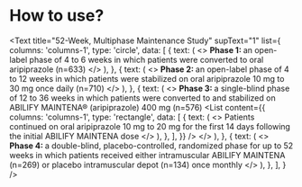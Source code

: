 # How to use?



<Text
  title="52-Week, Multiphase Maintenance Study"
  supText="1"
  innerText="A 52 week, placebo-controlled maintenance study evaluated the time to relapse for adult patients living with schizophrenia"
/>

<Text
  title="52-Week, Multiphase Maintenance Study"
  supText="1"
  list={
    columns: 'columns-1',
    type: 'circle',
    data: [
  {
    text: (
    <>
    <strong>Phase 1: </strong>an open-label phase of 4 to 6 weeks in
    which patients were converted to oral aripiprazole (n=633)
    </>
    ),
  },
  {
    text: (
    <>
    <strong>Phase 2: </strong>an open-label phase of 4 to 12 weeks in
    which patients were stabilized on oral aripiprazole 10 mg to 30 mg
    once daily (n=710)
    </>
    ),
  },
  {
    text: (
    <>
    <strong>Phase 3: </strong>a single-blind phase of 12 to 36 weeks
    in which patients were converted to and stabilized on ABILIFY
    MAINTENA® (aripiprazole) 400 mg (n=576)
    <List
    content={{
    columns: 'columns-1',
    type: 'rectangle',
    data: [
  {
    text: (
    <>
    Patients continued on oral aripiprazole 10 mg to 20 mg
    for the first 14 days following the initial ABILIFY
    MAINTENA dose
    </>
    ),
  },
    ],
  }}
    />
    </>
    ),
  },
  {
    text: (
    <>
    <strong>Phase 4: </strong>a double-blind, placebo-controlled,
    randomized phase for up to 52 weeks in which patients received
    either intramuscular ABILIFY MAINTENA (n=269) or placebo
    intramuscular depot (n=134) once monthly
    </>
    ),
  },
    ],
  }
/>